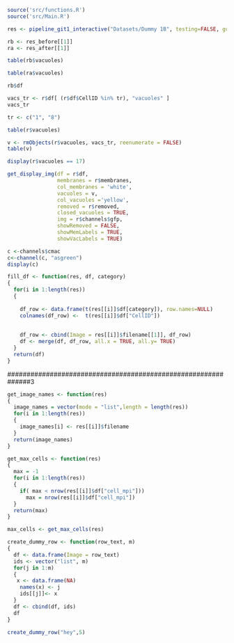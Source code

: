 
```r
source('src/functions.R')
source('src/Main.R')
```


```r
res <- pipeline_git1_interactive("Datasets/Dummy 1B", testing=FALSE, gui=FALSE, progress=NULL)
```
```r
rb <- res_before[[1]]
ra <- res_after[[1]]
```

```r
table(rb$vacuoles)
```

```r
table(ra$vacuoles)
```




```r
rb$df
```

```r
vacs_tr <- r$df[ (r$df$CellID %in% tr), "vacuoles" ]
vacs_tr
```


```r
tr <- c("1", "8")
```

```r
table(r$vacuoles)
```
```r
v <- rmObjects(r$vacuoles, vacs_tr, reenumerate = FALSE)
table(v)
```
```r
display(r$vacuoles == 17)
```


```r
get_display_img(df = r$df,
                membranes = r$membranes, 
                col_membranes = 'white', 
                vacuoles = v, 
                col_vacuoles ='yellow', 
                removed = r$removed,
                closed_vacuoles = TRUE, 
                img = r$channels$gfp, 
                showRemoved = FALSE, 
                showMemLabels = TRUE, 
                showVacLabels = TRUE)
```










```r
c <-channels$cmac
c<-channel(c, "asgreen")
display(c)
```


```r
fill_df <- function(res, df, category)
{
  for(i in 1:length(res))
  {
    
    df_row <- data.frame(t(res[[i]]$df[category]), row.names=NULL)
    colnames(df_row) <-  t(res[[i]]$df["CellID"])
    
    
    df_row <- cbind(Image = res[[i]]$filename[[1]], df_row)
    df <- merge(df, df_row, all.x = TRUE, all.y= TRUE)
  }
  return(df)
}
```
















##############################################################3



```r
get_image_names <- function(res)
{
  image_names = vector(mode = "list",length = length(res))
  for(i in 1:length(res))
  {
    image_names[i] <- res[[i]]$filename
  }
  return(image_names)
}
```




```r
get_max_cells <- function(res)
{
  max = -1
  for(i in 1:length(res))
  {
    if( max < nrow(res[[i]]$df["cell_mpi"]))
      max = nrow(res[[i]]$df["cell_mpi"])
  }
  return(max)
}

```


```r
max_cells <- get_max_cells(res)

```

```r
create_dummy_row <- function(row_text, m)
{
  df <- data.frame(Image = row_text)
  ids <- vector("list", m)
  for(j in 1:m)
  {
   x <- data.frame(NA)
    names(x) <- j
    ids[[j]]<- x
  }
  df <- cbind(df, ids)
  df
}
```


```r
create_dummy_row("hey",5)
```

